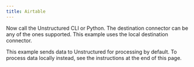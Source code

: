 ```yaml
---
title: Airtable
---
```



<NewDocument />


<SharedContentAirtable/>

Now call the Unstructured CLI or Python. The destination connector can be any of the ones supported. This example uses the local destination connector.

This example sends data to Unstructured for processing by default. To process data locally instead, see the instructions at the end of this page.


<CodeGroup>
  <AirtableSh />
  <AirtablePyV2 />
  <AirtablePyV1 />
</CodeGroup>


<SharedPartitionByAPIOSS/>